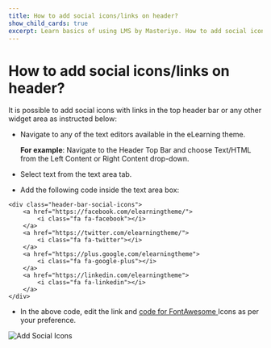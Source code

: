 ---
title: How to add social icons/links on header?
show_child_cards: true
excerpt: Learn basics of using LMS by Masteriyo. How to add social icons/links on header.
---

# How to add social icons/links on header?

It is possible to add social icons with links in the top header bar or any other widget area as instructed below:

- Navigate to any of the text editors available in the eLearning theme. 

    **For example**: Navigate to the Header Top Bar and choose Text/HTML from the Left Content or Right Content drop-down.

- Select text from the text area tab.

- Add the following code inside the text area box:

```
<div class="header-bar-social-icons">
    <a href="https://facebook.com/elearningtheme/">
        <i class="fa fa-facebook"></i>
    </a>
    <a href="https://twitter.com/elearningtheme/">
        <i class="fa fa-twitter"></i>
    </a>
    <a href="https://plus.google.com/elearningtheme">
        <i class="fa fa-google-plus"></i>
    </a>
    <a href="https://linkedin.com/elearningtheme">
        <i class="fa fa-linkedin"></i>
    </a>
</div>

```

- In the above code, edit the link and [code for FontAwesome ](https://fontawesome.com/v4/icons/)Icons as per your preference.

![Add Social Icons](https://user-images.githubusercontent.com/109593521/183631037-07a2b482-b33c-43a2-8687-140c706766db.png)


